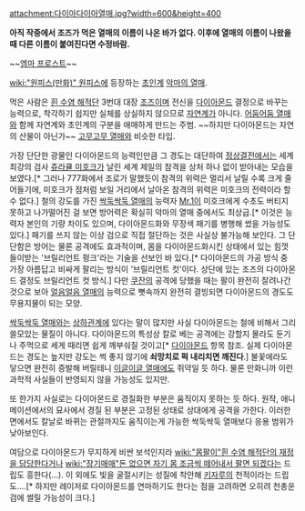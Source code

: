 attachment:다이아다이아열매.jpg?width=600&height=400

'''아직 작중에서 조즈가 먹은 열매의 이름이 나온 바가 없다. 이후에 열매의 이름이 나왔을 때 다른 이름이 붙여진다면 수정바람.'''

~~[[엠마 프로스트]]~~

[[wiki:"원피스(만화)" 원피스]]에 등장하는 [[초인계]] [[악마의 열매]].

먹은 사람은 [[흰 수염 해적단]] 3번대 대장 [[조즈]]이며 전신을 [[다이아몬드]] 결정으로 바꾸는 능력으로, 착각하기 쉽지만 실체를 상실하지 않으므로 [[자연계]]가 아니다. [[어둠어둠 열매]]와 함께 자연계와 초인계의 구분을 애매하게 만드는 주범. ~~하지만 다이아몬드는 자연의 산물이 아닌가~~ [[고무고무 열매]]와 비슷한 타입.

가장 단단한 광물인 다이아몬드의 능력인만큼 그 경도는 대단하여 [[정상결전]]에서는 세계 최강의 검사 [[쥬라큘 미호크]]가 날린 세계 제일의 참격을 상처 하나 없이 받아내는 모습을 보였다.[* 그러나 777화에서 조로가 말했듯이 참격의 위력은 멀리서 날릴 수록 크게 줄어들기에, 미호크가 점처럼 보일 거리에서 날아온 참격의 위력은 미호크의 전력이라 할 수 없다.] 철의 강도를 가진 [[싹둑싹둑 열매]]의 능력자 [[Mr.1]]이 미호크에게 수초도 버티지 못하고 나가떨어진 걸 보면 방어력은 확실히 악마의 열매 중에서도 최상급.[* 이것은 능력자 본인의 기량 차이도 있으며, 다이아몬드화와 무장색 패기를 병행해 썼을 가능성도 있다.] 패기를 쓰지 않는 이상 검으로 직접 절단하는 것은 사실상 불가능해 보인다. 그 단단함은 방어는 물론 공격에도 효과적이며, 몸을 다이아몬드화시킨 상태에서 있는 힘껏 들이받는 '브릴리언트 펑크'라는 기술을 선보인 바 있다.[* 다이아몬드의 가공 방식 중 가장 아름답고 비싸게 팔리는 방식이 '브릴리언트 컷'이다. 상단에 있는 조즈의 다이아몬드 결정도 브릴리언트 컷 방식.] 다만 [[쿠잔]]의 공격에 당했을 때는 팔이 완전히 잘려나간 것으로 보아 [[얼음얼음 열매]]의 능력으로 뼛속까지 완전히 결빙되면 다이아몬드의 경도도 무용지물이 되는 모양.

[[싹둑싹둑 열매]]와는 [[상하관계]]에 있다는 말이 많지만 사실 다이아몬드는 철에 비해서 그리 쓸모있는 물질이 아니다. 다이아몬드의 특성상 칼로 베는 공격에는 강할지 몰라도 둔기나 주먹으로 세게 때리면 쉽게 깨부숴질 것이고[* [[다이아몬드]] 항목 참조. 실제 다이아몬드는 경도는 높지만 강도는 썩 좋지 않기에 '''쇠망치로 퍽 내리치면 깨진다'''.] 불꽃에라도 닿으면 완전히 증발해 버릴테니 [[이글이글 열매]]에도 쥐약일 듯 하다. 물론 만화니까 이런 과학적 사실들이 반영되지 않을 가능성도 있지만.   

또 한가지 사실로는 다이아몬드로 경질화한 부분은 움직이지 못하는 듯 하다. 원작, 애니메이션에서의 묘사에서 경질 된 부분은 고정된 상태로 상대에게 공격을 가한다. 이러한 면에서도 칼날로 바뀌는 관절까지도 움직이는게 가능한 싹둑싹둑 열매보다 응용 범위가 낮아보인다.

여담으로 다이아몬드가 무지하게 비싼 보석인지라 [[wiki:"몸팔이"흰 수염 해적단의 재정을 담당한다]]거나 [[wiki:"장기매매"돈 없으면 자기 몸 조금씩 떼어내서 팔면 되겠다]]는 드립도 흥한다(…). 이 외에도 빛을 굴절시키는 성질에 착안해 [[키자루]]의 천적이라는 드립도….[* 하지만 레이저로 다이아몬드를 연마하기도 한다는 점을 고려하면 오히려 천총운검에 썰릴 가능성이 크다.]

